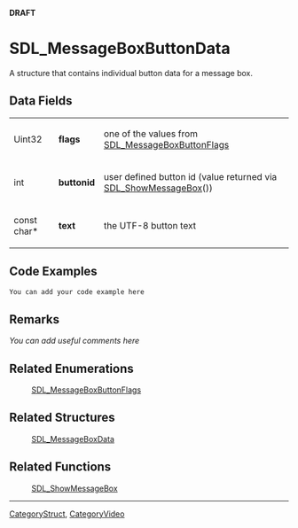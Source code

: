 <span color="red">'''DRAFT'''</span>

<!-- #*^*^*^*^*See http://wiki.libsdl.org/moin.cgi/SGStructures for details on editing this page*^*^*^*^* -->


= SDL_MessageBoxButtonData =
A structure that contains individual button data for a message box.




== Data Fields ==
{|
| Uint32      
|'''flags'''    
| one of the values from [[SDL_MessageBoxButtonFlags]] 
|-
| int         
|'''buttonid''' 
| user defined button id (value returned via [[SDL_ShowMessageBox]]()) 
|-
| const char* 
|'''text'''     
| the UTF-8 button text 
|}


== Code Examples ==
<syntaxhighlight lang='c++'>
You can add your code example here
</syntaxhighlight>

<!-- #Leave this section as-is unless you have a code example to put in.  In that case, replace You can add your code example here with your code example following the Style Guide instructions.  Leave the rest of the markup alone and delete this comment. -->


== Remarks ==
''You can add useful comments here''

<!-- #Leave this section as-is unless you have a remark to put in.  In that case, replace ''You can add useful comments here'' with your remark(s) following the Style Guide instructions.  Leave the rest of the markup alone and delete this comment. -->


== Related Enumerations ==
:[[SDL_MessageBoxButtonFlags]]
<!-- #Remove this section if empty -->

== Related Structures ==
:[[SDL_MessageBoxData]]
<!-- #Remove this section if empty -->

== Related Functions ==
:[[SDL_ShowMessageBox]]
<!-- #Remove this section if empty -->

----
[[CategoryStruct]], [[CategoryVideo]]
<!-- #See the Style Guide for instructions on editing the footer. -->
